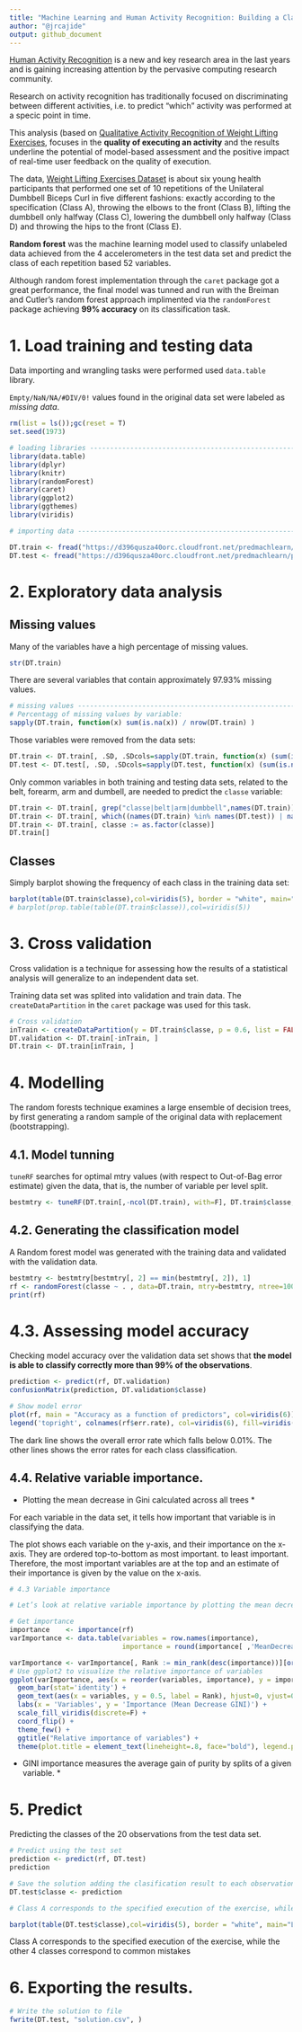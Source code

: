 ```yaml
---
title: "Machine Learning and Human Activity Recognition: Building a Classifier for Wearable Accelerometers’ Data"
author: "@jrcajide"
output: github_document
---
```


[Human Activity Recognition](https://en.wikipedia.org/wiki/Activity_recognition) is a new and key research area in the last years and is gaining increasing attention by the pervasive computing research community. 

Research on activity recognition has traditionally focused on discriminating between different activities, i.e. to predict "which" activity was performed at a specic point in time. 

This analysis (based on [Qualitative Activity Recognition of Weight Lifting Exercises](http://groupware.les.inf.puc-rio.br/work.jsf?p1=11201), focuses in the **quality of executing an activity** and the results underline the potential of model-based assessment and the positive impact of real-time user feedback on the quality of execution.

The data, [Weight Lifting Exercises Dataset](http://groupware.les.inf.puc-rio.br/har) is about six young health participants that performed one set of 10 repetitions of the Unilateral Dumbbell Biceps Curl in five different fashions: exactly according to the specification (Class A), throwing the elbows to the front (Class B), lifting the dumbbell only halfway (Class C), lowering the dumbbell only halfway (Class D) and throwing the hips to the front (Class E).

**Random forest** was the machine learning model used to classify unlabeled data achieved from the 4 accelerometers in the test data set and predict the class of each repetition based 52 variables.

Although random forest implementation through the `caret` package got a great performance, the final model was tunned and run with the Breiman and Cutler's random forest approach implimented via the `randomForest` package achieving **99% accuracy** on its classification task.

# 1. Load training and testing data

Data importing and wrangling tasks were performed used `data.table` library. 

`Empty/NaN/NA/#DIV/0!` values found in the original data set were labeled as *missing data*. 

```r
rm(list = ls());gc(reset = T)
set.seed(1973)

# loading libraries -------------------------------------------------------
library(data.table)
library(dplyr)
library(knitr)
library(randomForest)
library(caret)
library(ggplot2)
library(ggthemes)
library(viridis)

# importing data ----------------------------------------------------------

DT.train <- fread("https://d396qusza40orc.cloudfront.net/predmachlearn/pml-training.csv", stringsAsFactors = F, drop = 'V1', na.strings = c('','#DIV/0!','NA'))
DT.test <- fread("https://d396qusza40orc.cloudfront.net/predmachlearn/pml-testing.csv", stringsAsFactors = F, drop = 'V1', na.strings = c('','#DIV/0!','NA'))
```

# 2. Exploratory data analysis

## Missing values
Many of the variables have a high percentage of missing values.

```r
str(DT.train)
```


There are several variables that contain approximately 97.93% missing values.

```r
# missing values ----------------------------------------------------------
# Percentagg of missing values by variable:
sapply(DT.train, function(x) sum(is.na(x)) / nrow(DT.train) )
```

Those variables were removed from the data sets:
```r
DT.train <- DT.train[, .SD, .SDcols=sapply(DT.train, function(x) (sum(is.na(x))) / nrow(DT.train)) < 0.9793089  ]
DT.test <- DT.test[, .SD, .SDcols=sapply(DT.test, function(x) (sum(is.na(x))) / nrow(DT.test)) < 0.9793089  ]
```

Only common variables in both training and testing data sets, related to the belt, forearm, arm and dumbell, are needed to predict the `classe` variable:

```r
DT.train <- DT.train[, grep("classe|belt|arm|dumbbell",names(DT.train)), with=F]
DT.train <- DT.train[, which((names(DT.train) %in% names(DT.test)) | names(DT.train)=="classe"), with=F]
DT.train <- DT.train[, classe := as.factor(classe)]
DT.train[]
```

## Classes

Simply barplot showing the frequency of each class in the training data set:

```r
barplot(table(DT.train$classe),col=viridis(5), border = "white", main="Classes for repetitions of the Unilateral Dumbbell Biceps Curl", sub="Exactly according to the specification (Class A), mistakes (Class B to E)")
# barplot(prop.table(table(DT.train$classe)),col=viridis(5))
```





# 3. Cross validation

Cross validation is a technique for assessing how the results of a statistical analysis will generalize to an independent data set. 

Training data set was splited into validation and train data. The `createDataPartition` in the `caret` package was used for this task.

```r
# Cross validation
inTrain <- createDataPartition(y = DT.train$classe, p = 0.6, list = FALSE)
DT.validation <- DT.train[-inTrain, ]
DT.train <- DT.train[inTrain, ] 
```

# 4. Modelling

The random forests technique examines a large ensemble of decision trees, by first generating a random sample of the original data with replacement (bootstrapping).

## 4.1. Model tunning

`tuneRF` searches for optimal mtry values (with respect to Out-of-Bag error estimate) given the data, that is, the number of variable per level split.

```r
bestmtry <- tuneRF(DT.train[,-ncol(DT.train), with=F], DT.train$classe, ntreeTry=100, stepFactor=1.5, improve=0.01, trace=TRUE, plot=TRUE, dobest=FALSE)
```

## 4.2. Generating the classification model

A Random forest model was generated with the training data and validated with the validation data. 


```r
bestmtry <- bestmtry[bestmtry[, 2] == min(bestmtry[, 2]), 1]
rf <- randomForest(classe ~ . , data=DT.train, mtry=bestmtry, ntree=1000, keep.forest=TRUE, importance=TRUE, test=DT.validation)
print(rf)

```


# 4.3. Assessing model accuracy

Checking model accuracy over the validation data set shows that **the model is able to classify correctly more than 99% of the observations**.

```r
prediction <- predict(rf, DT.validation)
confusionMatrix(prediction, DT.validation$classe)
```

```r
# Show model error
plot(rf, main = "Accuracy as a function of predictors", col=viridis(6))
legend('topright', colnames(rf$err.rate), col=viridis(6), fill=viridis(6))

```

The dark line shows the overall error rate which falls below 0.01%. The other lines shows the error rates for each class classification. 


## 4.4. Relative variable importance.

* Plotting the mean decrease in Gini calculated across all trees *

For each variable in the data set, it tells how important that variable is in classifying the data. 

The plot shows each variable on the y-axis, and their importance on the x-axis. They are ordered top-to-bottom as most important. to least important. Therefore, the most important variables are at the top and an estimate of their importance is given by the value on the x-axis.

```r
# 4.3 Variable importance

# Let’s look at relative variable importance by plotting the mean decrease in Gini calculated across all trees.

# Get importance
importance    <- importance(rf)
varImportance <- data.table(variables = row.names(importance), 
                            importance = round(importance[ ,'MeanDecreaseGini'],2))

varImportance <- varImportance[, Rank := min_rank(desc(importance))][order((Rank)),]
# Use ggplot2 to visualize the relative importance of variables
ggplot(varImportance, aes(x = reorder(variables, importance), y = importance, fill = importance)) +
  geom_bar(stat='identity') + 
  geom_text(aes(x = variables, y = 0.5, label = Rank), hjust=0, vjust=0.55, size = 3, colour = 'white') +
  labs(x = 'Variables', y = 'Importance (Mean Decrease GINI)') +
  scale_fill_viridis(discrete=F) +
  coord_flip() + 
  theme_few() +
  ggtitle("Relative importance of variables") + 
  theme(plot.title = element_text(lineheight=.8, face="bold"), legend.position="none") 
```

* GINI importance measures the average gain of purity by splits of a given variable. *



# 5. Predict
Predicting the classes of the 20 observations from the test data set. 

```r
# Predict using the test set
prediction <- predict(rf, DT.test)
prediction
```

```r
# Save the solution adding the clasification result to each observation in the test set
DT.test$classe <- prediction

# Class A corresponds to the specified execution of the exercise, while the other 4 classes correspond to common mistakes

barplot(table(DT.test$classe),col=viridis(5), border = "white", main="Labels assigned by the model", sub="")
```

Class A corresponds to the specified execution of the exercise, while the other 4 classes correspond to common mistakes

# 6. Exporting the results.
```r
# Write the solution to file
fwrite(DT.test, "solution.csv", )
```

